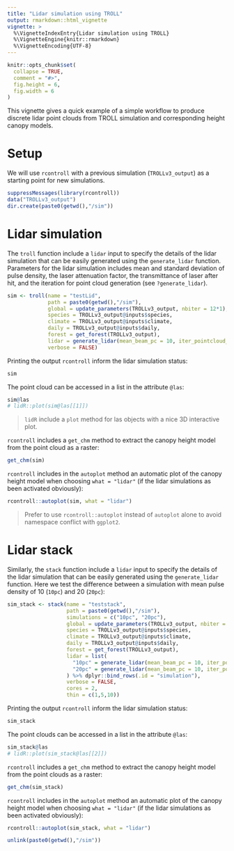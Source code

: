 ```yaml
---
title: "Lidar simulation using TROLL"
output: rmarkdown::html_vignette
vignette: >
  %\VignetteIndexEntry{Lidar simulation using TROLL}
  %\VignetteEngine{knitr::rmarkdown}
  %\VignetteEncoding{UTF-8}
---
```


```r
knitr::opts_chunk$set(
  collapse = TRUE,
  comment = "#>",
  fig.height = 6,
  fig.width = 6
)
```

This vignette gives a quick example of a simple workflow to produce discrete lidar point clouds from TROLL simulation and corresponding height canopy models.

# Setup

We will use `rcontroll` with a previous simulation (`TROLLv3_output`) as a starting point for new simulations. 

```r
suppressMessages(library(rcontroll))
data("TROLLv3_output")
dir.create(paste0(getwd(),"/sim"))
```

# Lidar simulation

The `troll` function include a `lidar` input to specify the details of the lidar simulation that can be easily generated using the `generate_lidar` function.
Parameters for the lidar simulation includes mean and standard deviation of pulse density, the laser attenuation factor, the transmittance of laser after hit, and the iteration for point cloud generation (see `?generate_lidar`).

```r
sim <- troll(name = "testLid",
             path = paste0(getwd(),"/sim"),
             global = update_parameters(TROLLv3_output, nbiter = 12*1),
             species = TROLLv3_output@inputs$species,
             climate = TROLLv3_output@inputs$climate,
             daily = TROLLv3_output@inputs$daily,
             forest = get_forest(TROLLv3_output),
             lidar = generate_lidar(mean_beam_pc = 10, iter_pointcloud_generation = 12),
             verbose = FALSE)
```

Printing the output `rcontroll` inform the lidar simulation status:

```r
sim
```

The point cloud can be accessed in a list in the attribute `@las`:

```r
sim@las
# lidR::plot(sim@las[[1]])
```

> `lidR` include a `plot` method for las objects with a nice 3D interactive plot.

`rcontroll` includes a `get_chm` method to extract the canopy height model from the point cloud as a raster:

```r
get_chm(sim)
```

`rcontroll` includes in the `autoplot` method an automatic plot of the canopy height model when choosing `what = "lidar"` (if the lidar simulations as been activated obviously):

```r
rcontroll::autoplot(sim, what = "lidar")
```

> Prefer to use `rcontroll::autoplot` instead of `autoplot` alone to avoid namespace conflict with `ggplot2`.

# Lidar stack

Similarly, the `stack` function include a `lidar` input to specify the details of the lidar simulation that can be easily generated using the `generate_lidar` function.
Here we test the difference between a simulation with mean pulse density of 10 (`10pc`) and 20 (`20pc`):

```r
sim_stack <- stack(name = "teststack", 
                   path = paste0(getwd(),"/sim"),
                   simulations = c("10pc", "20pc"),
                   global = update_parameters(TROLLv3_output, nbiter = 12*1),
                   species = TROLLv3_output@inputs$species,
                   climate = TROLLv3_output@inputs$climate,
                   daily = TROLLv3_output@inputs$daily,
                   forest = get_forest(TROLLv3_output),
                   lidar = list(
                     "10pc" = generate_lidar(mean_beam_pc = 10, iter_pointcloud_generation = 12),
                     "20pc" = generate_lidar(mean_beam_pc = 10, iter_pointcloud_generation = 12)
                   ) %>% dplyr::bind_rows(.id = "simulation"),
                   verbose = FALSE,
                   cores = 2,
                   thin = c(1,5,10))
```

Printing the output `rcontroll` inform the lidar simulation status:

```r
sim_stack
```

The point clouds can be accessed in a list in the attribute `@las`:

```r
sim_stack@las
# lidR::plot(sim_stack@las[[2]])
```

`rcontroll` includes a `get_chm` method to extract the canopy height model from the point clouds as a raster:

```r
get_chm(sim_stack)
```

`rcontroll` includes in the `autoplot` method an automatic plot of the canopy height model when choosing `what = "lidar"` (if the lidar simulations as been activated obviously):

```r
rcontroll::autoplot(sim_stack, what = "lidar")
```

```r
unlink(paste0(getwd(),"/sim"))
```


